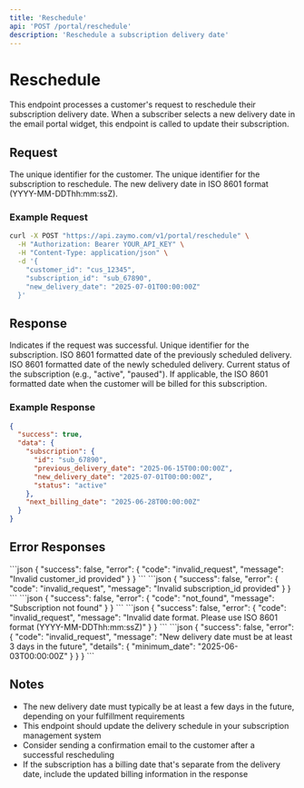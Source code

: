 ```yaml
---
title: 'Reschedule'
api: 'POST /portal/reschedule'
description: 'Reschedule a subscription delivery date'
---
```


# Reschedule

This endpoint processes a customer's request to reschedule their subscription delivery date. When a subscriber selects a new delivery date in the email portal widget, this endpoint is called to update their subscription.

## Request

<ParamField body="customer_id" type="string" required>
  The unique identifier for the customer.
</ParamField>

<ParamField body="subscription_id" type="string" required>
  The unique identifier for the subscription to reschedule.
</ParamField>

<ParamField body="new_delivery_date" type="string" required>
  The new delivery date in ISO 8601 format (YYYY-MM-DDThh:mm:ssZ).
</ParamField>

### Example Request

```bash
curl -X POST "https://api.zaymo.com/v1/portal/reschedule" \
  -H "Authorization: Bearer YOUR_API_KEY" \
  -H "Content-Type: application/json" \
  -d '{
    "customer_id": "cus_12345",
    "subscription_id": "sub_67890",
    "new_delivery_date": "2025-07-01T00:00:00Z"
  }'
```

## Response

<ResponseField name="success" type="boolean">
  Indicates if the request was successful.
</ResponseField>

<ResponseField name="data" type="object">
  <Expandable title="Properties">
    <ResponseField name="subscription" type="object">
      <Expandable title="Subscription Object">
        <ResponseField name="id" type="string">
          Unique identifier for the subscription.
        </ResponseField>
        <ResponseField name="previous_delivery_date" type="string">
          ISO 8601 formatted date of the previously scheduled delivery.
        </ResponseField>
        <ResponseField name="new_delivery_date" type="string">
          ISO 8601 formatted date of the newly scheduled delivery.
        </ResponseField>
        <ResponseField name="status" type="string">
          Current status of the subscription (e.g., "active", "paused").
        </ResponseField>
      </Expandable>
    </ResponseField>
    <ResponseField name="next_billing_date" type="string" optional>
      If applicable, the ISO 8601 formatted date when the customer will be billed for this subscription.
    </ResponseField>
  </Expandable>
</ResponseField>

### Example Response

```json
{
  "success": true,
  "data": {
    "subscription": {
      "id": "sub_67890",
      "previous_delivery_date": "2025-06-15T00:00:00Z",
      "new_delivery_date": "2025-07-01T00:00:00Z",
      "status": "active"
    },
    "next_billing_date": "2025-06-28T00:00:00Z"
  }
}
```

## Error Responses

<AccordionGroup>
  <Accordion title="Invalid Customer ID">
    ```json
    {
      "success": false,
      "error": {
        "code": "invalid_request",
        "message": "Invalid customer_id provided"
      }
    }
    ```
  </Accordion>
  <Accordion title="Invalid Subscription ID">
    ```json
    {
      "success": false,
      "error": {
        "code": "invalid_request",
        "message": "Invalid subscription_id provided"
      }
    }
    ```
  </Accordion>
  <Accordion title="Subscription Not Found">
    ```json
    {
      "success": false,
      "error": {
        "code": "not_found",
        "message": "Subscription not found"
      }
    }
    ```
  </Accordion>
  <Accordion title="Invalid Date Format">
    ```json
    {
      "success": false,
      "error": {
        "code": "invalid_request",
        "message": "Invalid date format. Please use ISO 8601 format (YYYY-MM-DDThh:mm:ssZ)"
      }
    }
    ```
  </Accordion>
  <Accordion title="Date Too Soon">
    ```json
    {
      "success": false,
      "error": {
        "code": "invalid_request",
        "message": "New delivery date must be at least 3 days in the future",
        "details": {
          "minimum_date": "2025-06-03T00:00:00Z"
        }
      }
    }
    ```
  </Accordion>
</AccordionGroup>

## Notes

- The new delivery date must typically be at least a few days in the future, depending on your fulfillment requirements
- This endpoint should update the delivery schedule in your subscription management system
- Consider sending a confirmation email to the customer after a successful rescheduling
- If the subscription has a billing date that's separate from the delivery date, include the updated billing information in the response
